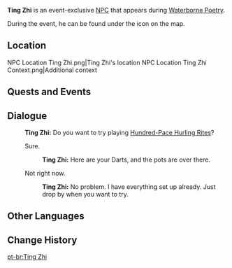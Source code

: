 {{Character Infobox
|type             = Event NPC
|image            = NPC Ting Zhi.png
|realname         = <!-- Optional, if different from in-game name -->
|deceased         = <!-- Past (for deceased prior to events of the game) or free response -->
|region           = Liyue
|location         = Liyue
|affiliation      = 
|title            = 

|ancestry         = <!-- Clan/family -->
|father           = 
|mother           = 
|spouse           = 
|sibling          = 
|child            = 
|relative         = 

|voiceEN          = 
|voiceCN          = 
|voiceJP          = 
|voiceKR          = 
|dialoguereward   = 
}}
'''Ting Zhi''' is an event-exclusive [[NPC]] that appears during [[Waterborne Poetry]].

During the event, he can be found under the {{DIcon|Hundred-Pace Hurling Rites}} icon on the map.

==Location==
<gallery>
NPC Location Ting Zhi.png|Ting Zhi's location
NPC Location Ting Zhi Context.png|Additional context
</gallery>
<!--
==Profile==
''(To be added.)''

===Personality===
''(To be added.)''

===Appearance===
''(To be added.)''
-->
==Quests and Events==
{{Quests and Events}}
<!--
==Idle Quotes==
{{Dialogue Start}}
: {{DIcon|Idle}} {{Tx}}
:: {{A|VO {{subst:#titleparts:{{subst:PAGENAME}}}} 01.ogg}} "{{Tx}}"
{{Dialogue End}}
-->
==Dialogue==
{{Dialogue Start}}
:'''Ting Zhi:''' Do you want to try playing [[Waterborne Poetry/Hundred-Pace Hurling Rites|Hundred-Pace Hurling Rites]]?
:{{DIcon|Hundred-Pace Hurling Rites}} Sure.<!--update icon-->
::'''Ting Zhi:''' Here are your Darts, and the pots are over there.
:{{DIcon}} Not right now.
::'''Ting Zhi:''' No problem. I have everything set up already. Just drop by when you want to try.
{{Dialogue End}}
<!--
==Event Dialogue==
===Event Name===
{{Dialogue Start}}
:'''{{subst:PAGENAME}}:'''
{{Dialogue End}}
-->

==Other Languages==
{{Other Languages|default_hidden=1
|en      = Ting Zhi
|zhs     = 廷稚
|zhs_rm  = Tíng Zhì
|zht     = 廷稚
|zht_rm  = Tíng Zhì
|ja      = 廷稚
|ja_rm   = Teichi{{Assumed}}
|ko      = 청치
|es      = Ting Zhi
|fr      = Ting Zhi
|ru      = Тин Чжи
|th      = Ting Zhi
|vi      = Ting Zhi
|de      = Ting Zhi
|id      = Ting Zhi
|pt      = Ting Zhi
|tr      = Ting Zhi
|it      = Ting Zhi
}}

==Change History==
{{Change History|4.1}}
<!--
==References==
{{Reflist}}-->

[[pt-br:Ting Zhi]]
